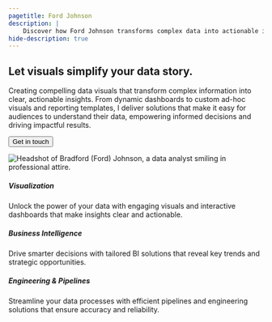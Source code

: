 ```yaml
---
pagetitle: Ford Johnson
description: |
    Discover how Ford Johnson transforms complex data into actionable insights through cutting-edge visualization, strategic business intelligence, and robust engineering solutions.
hide-description: true
---
```


::: {.column-page}

::: {.grid}

::: {.g-col-12 .g-col-md-8}


::: {.grid}

::: {.g-col-12 .g-col-md-8 .hero-heading}

# Let visuals <span class="hero-highlight">simplify</span> your data story.

:::

:::

Creating compelling data visuals that transform complex information into clear, actionable insights. From dynamic dashboards to custom ad-hoc visuals and reporting templates, I deliver solutions that make it easy for audiences to understand their data, empowering informed decisions and driving impactful results.

::: {.cta-button}
<a href="mailto:bradfordljohnson21+portfolio@gmail.com">
<button type="button" class="btn btn-primary">Get in touch</button>
</a>

:::
:::

::: {.g-col-12 .g-col-md-4}

<img src="images/profile.jpg" alt="Headshot of Bradford (Ford) Johnson, a data analyst smiling in professional attire." id="profile-image"/>

:::

:::



:::

<!-- next section -->

::: {.column-screen}
::: {.highlight-banner}

::: {.column-page}

::: {.grid}

<div class="g-col-6 g-col-md-4">
<h5>Visualization</h5>
<p>Unlock the power of your data with engaging visuals and interactive dashboards that make insights clear and actionable.</p>
</div>
<div class="g-col-6 g-col-md-4">
<h5>Business Intelligence</h5>
<p>Drive smarter decisions with tailored BI solutions that reveal key trends and strategic opportunities.</p>
</div>
<div class="g-col-6 g-col-md-4">
<h5>Engineering & Pipelines</h5>
<p>Streamline your data processes with efficient pipelines and engineering solutions that ensure accuracy and reliability.</p>
</div>

:::

:::

:::

:::